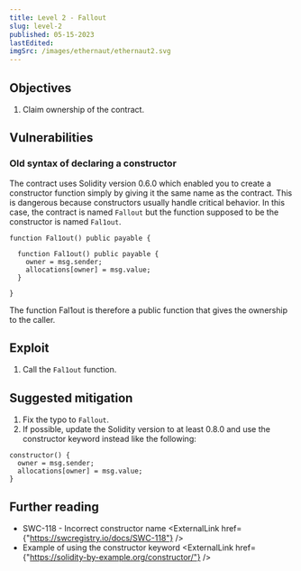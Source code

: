 ```yaml
---
title: Level 2 - Fallout
slug: level-2
published: 05-15-2023
lastEdited:
imgSrc: /images/ethernaut/ethernaut2.svg
---
```


## Objectives

1. Claim ownership of the contract.

## Vulnerabilities

### Old syntax of declaring a constructor

The contract uses Solidity version 0.6.0 which enabled you to create a constructor function simply by giving it
the same name as the contract. This is dangerous because constructors usually handle critical behavior. In this
case, the contract is named `Fallout` but the function supposed to be the constructor is named `Fal1out`.

```solidity
function Fal1out() public payable {

  function Fal1out() public payable {
    owner = msg.sender;
    allocations[owner] = msg.value;
  }

}
```

The function Fal1out is therefore a public function that gives the ownership to the caller.

## Exploit

1. Call the `Fal1out` function.

## Suggested mitigation

1. Fix the typo to `Fallout`.
2. If possible, update the Solidity version to at least 0.8.0 and use the constructor keyword instead like
   the following:

```solidity
constructor() {
  owner = msg.sender;
  allocations[owner] = msg.value;
}
```

## Further reading

- SWC-118 - Incorrect constructor name <ExternalLink href={"https://swcregistry.io/docs/SWC-118"} />
- Example of using the constructor keyword <ExternalLink href={"https://solidity-by-example.org/constructor/"} />

